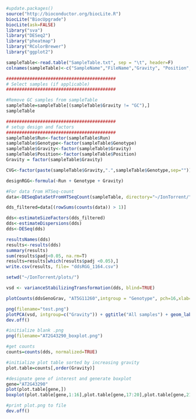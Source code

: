 ```r
#update.packages()
source("http://bioconductor.org/biocLite.R")
biocLite("BiocUpgrade")
biocLite(ask=FALSE)
library("sva")
library("DESeq2")
library("pheatmap")
library("RColorBrewer")
library("ggplot2")

```

```r

sampleTable<-read.table("SampleTable.txt", sep = "\t", header=F)
colnames(sampleTable)<-c("SampleName","FileName","Gravity", "Position", "Genotype", "Run")

##########################################
# Select samples (if applicable)
##########################################

#Remove GC samples from sampleTable
sampleTable=sampleTable[(sampleTable$Gravity != "GC"),]
sampleTable

##########################################
# setup design and factors
##########################################
sampleTable$Run<-factor(sampleTable$Run)
sampleTable$Genotype<-factor(sampleTable$Genotype)
sampleTable$Gravity<-factor(sampleTable$Gravity)
sampleTable$Position<-factor(sampleTable$Position)
Gravity = factor(sampleTable$Gravity)

CVG<-factor(paste(sampleTable$Gravity,".",sampleTable$Genotype,sep="")) 

designRGG<-formula(~Run + Genotype + Gravity)

```

```r

#For data from HTSeq-count
data<-DESeqDataSetFromHTSeqCount(sampleTable, directory="~/IonTorrent/", design=designRGG)

```

```r

dds_filtered=data[(rowSums(counts(data)) > 1)]

dds<-estimateSizeFactors(dds_filtered)
dds<-estimateDispersions(dds)
dds<-DESeq(dds)

```


```r

resultsNames(dds)
results<-results(dds)
summary(results)
sum(results$padj<0.05, na.rm=T) 
results=results[which(results$padj <0.05),]
write.csv(results, file= "ddsRGG_1164.csv")


```

```r

setwd("~/IonTorrent/plots/")

vsd <- varianceStabilizingTransformation(dds, blind=TRUE)

plotCounts(ddsGenoGrav, "AT5G11260",intgroup = "Genotype", pch=16,xlab="")

```

```r

png(filename="test.png")
plotPCA(vsd, intgroup=c("Gravity")) + ggtitle("All samples") + geom_label(aes(label = name))
dev.off()

```

```r
#initialize blank .png
png(filename="AT2G43290_boxplot.png")

#get counts
counts=counts(dds, normalized=TRUE)

#initialize plot table sorted by increasing gravity
plot.table=counts[,order(Gravity)]

#designate gene of interest and generate boxplot
gene="AT2G43290"
plot(plot.table[gene,])
boxplot(plot.table[gene,1:16],plot.table[gene,17:20],plot.table[gene,21:24],plot.table[gene,25:28],plot.table[gene,29:32], names=c("MG","0.53g","0.65g","0.76g","0.88g"), main=gene)

#print plot.png to file
dev.off()


```

